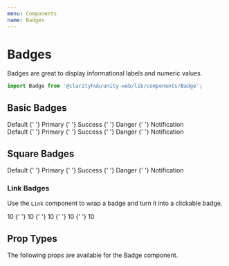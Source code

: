 ```yaml
---
menu: Components
name: Badges
---
```



# Badges

Badges are great to display informational labels and numeric values.

```js
import Badge from '@clarityhub/unity-web/lib/components/Badge';
```

## Basic Badges

<Playground>
    <Badge type="default">Default</Badge>
    {' '}
    <Badge type="primary">Primary</Badge>
    {' '}
    <Badge type="success">Success</Badge>
    {' '}
    <Badge type="danger">Danger</Badge>
    {' '}
    <Badge type="notification">Notification</Badge>
    <br />
    <Badge type="default" size="large" noTransform>Default</Badge>
    {' '}
    <Badge type="primary" size="large" noTransform>Primary</Badge>
    {' '}
    <Badge type="success" size="large" noTransform>Success</Badge>
    {' '}
    <Badge type="danger" size="large" noTransform>Danger</Badge>
    {' '}
    <Badge type="notification" size="large" noTransform>Notification</Badge>
</Playground>

## Square Badges

<Playground>
    <Badge type="default" square>Default</Badge>
    {' '}
    <Badge type="primary" square>Primary</Badge>
    {' '}
    <Badge type="success" square>Success</Badge>
    {' '}
    <Badge type="danger" square>Danger</Badge>
    {' '}
    <Badge type="notification" square>Notification</Badge>
</Playground>


### Link Badges

Use the `Link` component to wrap a badge and turn it into a clickable badge.

<Playground>
    <Link type="text" href="#"><Badge type="default">10</Badge></Link>
    {' '}
    <Link type="text" href="#"><Badge type="primary">10</Badge></Link>
    {' '}
    <Link type="text" href="#"><Badge type="success">10</Badge></Link>
    {' '}
    <Link type="text" href="#"><Badge type="danger">10</Badge></Link>
    {' '}
    <Link type="text" href="#"><Badge type="notification">10</Badge></Link>
</Playground>

## Prop Types

The following props are available for the Badge component.

<PropsTable of={BadgePropTypes} />
